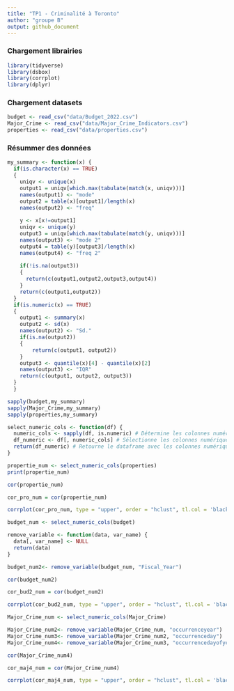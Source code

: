 ```yaml
---
title: "TP1 - Criminalité à Toronto"
author: "groupe B"
output: github_document
---
```


### Chargement librairies
```r
library(tidyverse) 
library(dsbox) 
library(corrplot)
library(dplyr)
```

### Chargement datasets

```r
budget <- read_csv("data/Budget_2022.csv")
Major_Crime <- read_csv("data/Major_Crime_Indicators.csv")
properties <- read_csv("data/properties.csv")
```
### Résummer des données

```r

my_summary <- function(x) {
  if(is.character(x) == TRUE)
  {
    uniqv <- unique(x)
    output1 = uniqv[which.max(tabulate(match(x, uniqv)))]
    names(output1) <- "mode"
    output2 = table(x)[output1]/length(x)
    names(output2) <- "freq"
    
    y <- x[x!=output1]
    uniqv <- unique(y)
    output3 = uniqv[which.max(tabulate(match(y, uniqv)))]
    names(output3) <- "mode 2"
    output4 = table(y)[output3]/length(x)
    names(output4) <- "freq 2"
    
    if(!is.na(output3))
    {
      return(c(output1,output2,output3,output4))
    }
    return(c(output1,output2))
  }
  if(is.numeric(x) == TRUE)
  {
    output1 <- summary(x)
    output2 <- sd(x)
    names(output2) <- "Sd."
    if(is.na(output2))
    {
        return(c(output1, output2))
    }
    output3 <- quantile(x)[4] - quantile(x)[2]
    names(output3) <- "IQR"
    return(c(output1, output2, output3))
  }
  }

```

```r
sapply(budget,my_summary)
sapply(Major_Crime,my_summary)
sapply(properties,my_summary)
```





```r
select_numeric_cols <- function(df) {
  numeric_cols <- sapply(df, is.numeric) # Détermine les colonnes numériques
  df_numeric <- df[, numeric_cols] # Sélectionne les colonnes numériques
  return(df_numeric) # Retourne le dataframe avec les colonnes numériques uniquement
}
```


```r
propertie_num <- select_numeric_cols(properties)
print(propertie_num)
```

```r
cor(propertie_num)
```
```r
cor_pro_num = cor(propertie_num)
```

```r
corrplot(cor_pro_num, type = "upper", order = "hclust", tl.col = 'black', tl.srt = 45)
```

```r
budget_num <- select_numeric_cols(budget)

```

```r
remove_variable <- function(data, var_name) {
  data[, var_name] <- NULL
  return(data)
}

budget_num2<- remove_variable(budget_num, "Fiscal_Year")
```


```r
cor(budget_num2)
```
```r
cor_bud2_num = cor(budget_num2)
```

```r
corrplot(cor_bud2_num, type = "upper", order = "hclust", tl.col = 'black', tl.srt = 45)
```


```r
Major_Crime_num <- select_numeric_cols(Major_Crime)
```

```r
Major_Crime_num2<- remove_variable(Major_Crime_num, "occurrenceyear")
Major_Crime_num3<- remove_variable(Major_Crime_num2, "occurrenceday")
Major_Crime_num4<- remove_variable(Major_Crime_num3, "occurrencedayofyear")


```


```r
cor(Major_Crime_num4)
```

```r
cor_maj4_num = cor(Major_Crime_num4)
```

```r
corrplot(cor_maj4_num, type = "upper", order = "hclust", tl.col = 'black', tl.srt = 45)
```
